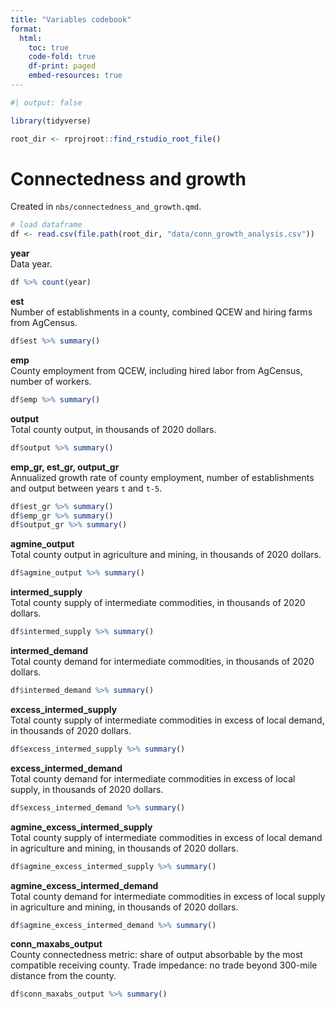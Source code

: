 ```yaml
---
title: "Variables codebook"
format: 
  html:
    toc: true
    code-fold: true
    df-print: paged
    embed-resources: true
---
```


```r
#| output: false

library(tidyverse)

root_dir <- rprojroot::find_rstudio_root_file()
```


# Connectedness and growth

Created in `nbs/connectedness_and_growth.qmd`.


```r
# load dataframe
df <- read.csv(file.path(root_dir, "data/conn_growth_analysis.csv"))
```

**year**  
Data year.

```r
df %>% count(year)
```



**est**  
Number of establishments in a county, combined QCEW and hiring farms from AgCensus.

```r
df$est %>% summary()
```


**emp**  
County employment from QCEW, including hired labor from AgCensus, number of workers.

```r
df$emp %>% summary()
```


**output**  
Total county output, in thousands of 2020 dollars.

```r
df$output %>% summary()
```


**emp_gr, est_gr, output_gr**  
Annualized growth rate of county employment, number of establishments and output between years `t` and `t-5`.

```r
df$est_gr %>% summary()
df$emp_gr %>% summary()
df$output_gr %>% summary()
```


**agmine_output**  
Total county output in agriculture and mining, in thousands of 2020 dollars.

```r
df$agmine_output %>% summary()
```


**intermed_supply**  
Total county supply of intermediate commodities, in thousands of 2020 dollars.

```r
df$intermed_supply %>% summary()
```


**intermed_demand**  
Total county demand for intermediate commodities, in thousands of 2020 dollars.

```r
df$intermed_demand %>% summary()
```


**excess_intermed_supply**  
Total county supply of intermediate commodities in excess of local demand, in thousands of 2020 dollars.

```r
df$excess_intermed_supply %>% summary()
```


**excess_intermed_demand**  
Total county demand for intermediate commodities in excess of local supply, in thousands of 2020 dollars.

```r
df$excess_intermed_demand %>% summary()
```


**agmine_excess_intermed_supply**  
Total county supply of intermediate commodities in excess of local demand in agriculture and mining, in thousands of 2020 dollars.

```r
df$agmine_excess_intermed_supply %>% summary()
```


**agmine_excess_intermed_demand**  
Total county demand for intermediate commodities in excess of local supply in agriculture and mining, in thousands of 2020 dollars.

```r
df$agmine_excess_intermed_demand %>% summary()
```


**conn_maxabs_output**  
County connectedness metric: share of output absorbable by the most compatible receiving county.
Trade impedance: no trade beyond 300-mile distance from the county.

```r
df$conn_maxabs_output %>% summary()
```



